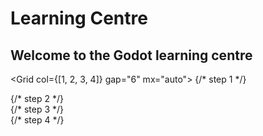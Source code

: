 <H1 textAlign="center" fontWeight="extrabold" maxW="700px" mx="auto" mb="2">
  Learning Centre
</H1>
<H2 fontWeight="normal" fontSize="xl|2xl" textAlign="center" mt="2" mb="0">
  Welcome to the Godot learning centre
</H2>

<Container position="relative" pb="100px">

<Grid col={[1, 2, 3, 4]} gap="6" mx="auto">
  {/* step 1 */}
  <Div>
    <Block src="doc-heading" heading="Start here" step="1" />
    <Block
      src="block-link"
      heading="Get Started"
      text="Create a new Reflex site using the base starter."
      url="/docs/installation"
      mx="0|0|auto"
    />
  </Div>
  {/* step 2 */}
  <Div>
    <Block src="doc-heading" heading="Learn the Basics" step="2" />
    <Grid col={[1]} >
      <Block
        src="block-link"
        heading="Build a landing page"
        text="Learn how to build a landing page using blocks."
        url="/docs/pages"
        mb="4"
      />
      <Block
        src="block-link"
        heading="Add a blog"
        text="Add blog posts, authors and tags to your site."
        url="/docs/blog"
        mb="4"
      />
      <Block
        src="block-link"
        heading="Add video"
        text="Add a video section to your site."
        url="/docs/video"
        mb="4"
      />
    </Grid>
  </Div>
  {/* step 3 */}
  <Div>
    <Block src="doc-heading" heading="Style your site" step="3" />
    <Grid col={[1]}>
      <Block
        src="block-link"
        heading="Theming"
        text="Learn how to theme your site using style props."
        url="/docs/theming"
        mb="4"
      />
      <Block
        src="block-link"
        heading="Theme Reference"
        text="Browse the base theme style props reference."
        url="/theme"
        mb="4"
      />
    </Grid>
  </Div>
  {/* step 4 */}
  <Div>
    <Block src="doc-heading" heading="Dig Deeper" step="4" />
    <Grid col={[1]}>
      <Block
        src="block-link"
        heading="Components"
        text="Use HTML-like syntax to build flexible components."
        url="/docs/components"
        mb="4"
      />
      <Block
        src="block-link"
        heading="Blocks"
        text="Group components together in a block and use them on pages."
        url="/docs/blocks"
        mb="4"
      />
      <Block
        src="block-link"
        heading="Navs"
        text="Use navs to build header, footer and other navigation menus using mdx files."
        url="/docs/navs"
        mb="4"
      />
      <Block
        src="block-link"
        heading="Images"
        text="Handling local and remote images in Reflex."
        url="/docs/images"
        mb="4"
      />
      <Block
        src="block-link"
        heading="Metatags"
        text="Add Open Graph and Twitter meta tags to your site."
        url="/docs/metatags"
        mb="4"
      />
      <Block
        src="block-link"
        heading="Recipes"
        text="Helpful guides and code snippets to customize your site."
        url="/docs/recipes"
        mb="4"
      />
    </Grid>
  </Div>
</Grid>

</Container>
